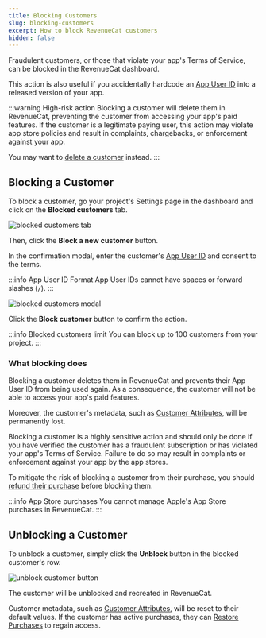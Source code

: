 ```yaml
---
title: Blocking Customers
slug: blocking-customers
excerpt: How to block RevenueCat customers
hidden: false
---
```


Fraudulent customers, or those that violate your app's Terms of Service, can be blocked in the RevenueCat dashboard.

This action is also useful if you accidentally hardcode an [App User ID](/customers/identifying-customers) into a released version of your app.

:::warning High-risk action
Blocking a customer will delete them in RevenueCat, preventing the customer from accessing your app's paid features. If the customer is a legitimate paying user, this action may violate app store policies and result in complaints, chargebacks, or enforcement against your app.

You may want to [delete a customer](/dashboard-and-metrics/customer-history/manage-users) instead.
:::

## Blocking a Customer

To block a customer, go your project's Settings page in the dashboard and click on the **Blocked customers** tab.

![blocked customers tab](/docs_images/customers/blocked-customers.png)

Then, click the **Block a new customer** button.

In the confirmation modal, enter the customer's [App User ID](/customers/identifying-customers) and consent to the terms.

:::info App User ID Format
App User IDs cannot have spaces or forward slashes (`/`).
:::

![blocked customers modal](/docs_images/customers/blocked-customers-modal.png)

Click the **Block customer** button to confirm the action.

:::info Blocked customers limit
You can block up to 100 customers from your project.
:::

### What blocking does

Blocking a customer deletes them in RevenueCat and prevents their App User ID from being used again. As a consequence, the customer will not be able to access your app's paid features.

Moreover, the customer's metadata, such as [Customer Attributes](/customers/customer-attributes), will be permanently lost.

Blocking a customer is a highly sensitive action and should only be done if you have verified the customer has a fraudulent subscription or has violated your app's Terms of Service. Failure to do so may result in complaints or enforcement against your app by the app stores.

To mitigate the risk of blocking a customer from their purchase, you should [refund their purchase](/subscription-guidance/refunds) before blocking them.

:::info App Store purchases
You cannot manage Apple's App Store purchases in RevenueCat.
:::

## Unblocking a Customer

To unblock a customer, simply click the **Unblock** button in the blocked customer's row.

![unblock customer button](/docs_images/customers/unblock-customer-button.png)

The customer will be unblocked and recreated in RevenueCat.

Customer metadata, such as [Customer Attributes](/customers/customer-attributes), will be reset to their default values. If the customer has active purchases, they can [Restore Purchases](/getting-started/restoring-purchases) to regain access.
